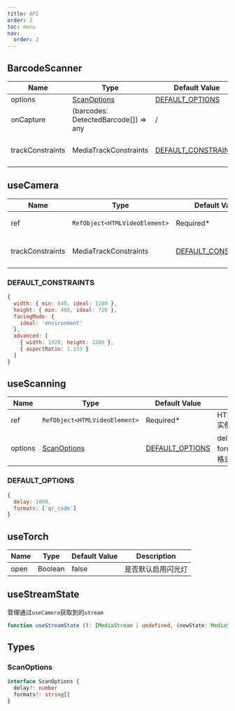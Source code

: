 ```yaml
---
title: API
order: 2
toc: menu
nav:
  order: 2
---
```


## BarcodeScanner
| Name      	| Type                              	| Default Value                         	| Description                	 |
|-----------	|-----------------------------------	|---------------------------------------	|----------------------------- |
| options   	| [ScanOptions](#scanoptions)         | [DEFAULT_OPTIONS](#default_options) 	  | / 	                         |
| onCapture 	| (barcodes: DetectedBarcode[]) => any 	| /                                     	| 当检测到指定类型的码时触发       |
| trackConstraints   	| MediaTrackConstraints       	| [DEFAULT_CONSTRAINTS](#default_constraints) 	| 基于[MediaTrackConstraints](https://developer.mozilla.org/en-US/docs/Web/API/MediaTrackConstraints)标准   |

## useCamera
| Name               	| Type                        	| Default Value       	                        | Description                                                                                             |
|--------------------	|-----------------------------	|---------------------------------------------	|--------------------------------------------------------------------------------------------------------	|
| ref               	| `RefObject<HTMLVideoElement>` | Required*           	                        | HTMLVideoElement实例                                                                                   	 |
| trackConstraints   	| MediaTrackConstraints       	| [DEFAULT_CONSTRAINTS](#default_constraints) 	| 基于[MediaTrackConstraints](https://developer.mozilla.org/en-US/docs/Web/API/MediaTrackConstraints)标准   |

### DEFAULT_CONSTRAINTS
```js
{
  width: { min: 640, ideal: 1280 },
  height: { min: 480, ideal: 720 },
  facingMode: {
    ideal: 'environment'
  },
  advanced: [
    { width: 1920, height: 1280 },
    { aspectRatio: 1.333 }
  ]
}
```

## useScanning

| Name         	     | Type                        	| Default Value   	                    | Description                                         	|
|--------------------	|-----------------------------	|-------------------------------------	|----------------------------------------------------  |
| ref               	| `RefObject<HTMLVideoElement>` | Required*       	                    | HTMLVideoElement实例                                 	|
| options            	| [ScanOptions](#scanoptions)   | [DEFAULT_OPTIONS](#default_options) 	| delay: 扫描间隔  <br/> formats: 扫描的条码格式, [支持格式](./guide#barcode-format) 	|

### DEFAULT_OPTIONS
```js
{
  delay: 1000,
  formats: ['qr_code']
}
```

## useTorch

| Name 	| Type    	| Default Value 	| Description        	|
|------	|---------	|---------------	|--------------------	|
| open 	| Boolean 	| false         	| 是否默认启用闪光灯   	|

## useStreamState
管理通过`useCamera`获取到的`stream`

```ts
function useStreamState (): [MediaStream | undefined, (newState: MediaStream) => void]
```

## Types

### ScanOptions
```ts
interface ScanOptions {
  delay?: number
  formats?: string[]
}
```
